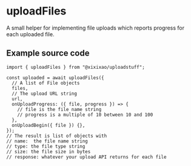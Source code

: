# uploadFiles

A small helper for implementing file uploads which reports progress for each uploaded file.

## Example source code

```tsx filename="main.tsx"
import { uploadFiles } from "@xixixao/uploadstuff";

const uploaded = await uploadFiles({
  // A list of File objects
  files,
  // The upload URL string
  url,
  onUploadProgress: ({ file, progress }) => {
    // file is the file name string
    // progress is a multiple of 10 between 10 and 100
  },
  onUploadBegin({ file }) {},
});
// The result is list of objects with
// name:  the file name string
// type: the file type string
// size: the file size in bytes
// response: whatever your upload API returns for each file
```

